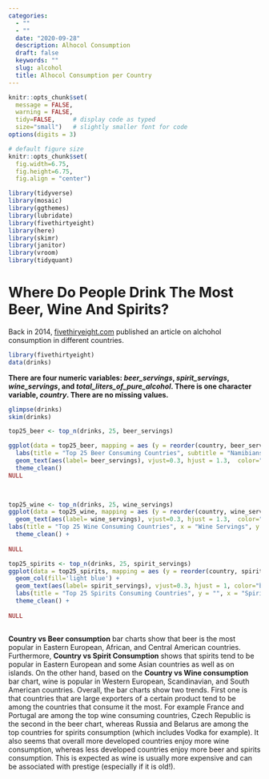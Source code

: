 ```yaml
---
categories:
  - ""
  - ""
  date: "2020-09-28"
  description: Alhocol Consumption
  draft: false
  keywords: ""
  slug: alcohol
  title: Alhocol Consumption per Country
---
```




```r
knitr::opts_chunk$set(
  message = FALSE, 
  warning = FALSE, 
  tidy=FALSE,     # display code as typed
  size="small")   # slightly smaller font for code
options(digits = 3)

# default figure size
knitr::opts_chunk$set(
  fig.width=6.75, 
  fig.height=6.75,
  fig.align = "center")
```


```r
library(tidyverse)
library(mosaic)
library(ggthemes)
library(lubridate)
library(fivethirtyeight)
library(here)
library(skimr)
library(janitor)
library(vroom)
library(tidyquant)
```



# Where Do People Drink The Most Beer, Wine And Spirits?

Back in 2014, [fivethiryeight.com](https://fivethirtyeight.com/features/dear-mona-followup-where-do-people-drink-the-most-beer-wine-and-spirits/) published an article on alchohol consumption in different countries.


```r
library(fivethirtyeight)
data(drinks)

```



**There are four numeric variables: *beer_servings*, *spirit_servings*, *wine_servings*, and *total_liters_of_pure_alcohol*. There is one character variable, *country*. There are no missing values.**


```r

glimpse(drinks)
skim(drinks)
```




```r
top25_beer <- top_n(drinks, 25, beer_servings)

ggplot(data = top25_beer, mapping = aes (y = reorder(country, beer_servings), x = beer_servings)) + geom_col(fill='dark orange') +
  labs(title = "Top 25 Beer Consuming Countries", subtitle = "Namibians are leading beer consumers.", x = "Beer Servings", y = "") +
  geom_text(aes(label= beer_servings), vjust=0.3, hjust = 1.3,  color="white", size=3) +
  theme_clean()
NULL

  
```


```r
top25_wine <- top_n(drinks, 25, wine_servings)
ggplot(data = top25_wine, mapping = aes (y = reorder(country, wine_servings), x = wine_servings)) +   geom_col(fill='dark red') +
  geom_text(aes(label= wine_servings), vjust=0.3, hjust = 1.3,  color="white", size=3) +
labs(title = "Top 25 Wine Consuming Countries", x = "Wine Servings", y = "") +
  theme_clean() +
  
NULL

```


```r
top25_spirits <- top_n(drinks, 25, spirit_servings)
ggplot(data = top25_spirits, mapping = aes (y = reorder(country, spirit_servings), x = spirit_servings))+
  geom_col(fill='light blue') + 
  geom_text(aes(label= spirit_servings), vjust=0.3, hjust = 1, color="black", size=3) +
  labs(title = "Top 25 Spirits Consuming Countries", y = "", x = "Spirits Servings") +
  theme_clean() +
  
NULL 
 

```

**Country vs Beer consumption** bar charts show that beer is the most popular in Eastern European, African, and Central American countries. Furthermore, **Country vs Spirit Consumption** shows that spirits tend to be popular in Eastern European and some Asian countries as well as on islands. On the other hand, based on the **Country vs Wine consumption** bar chart, wine is popular in Western European, Scandinavian, and South American countries.
Overall, the bar charts show two trends. First one is that countries that are large exporters of a certain product tend to be among the countries that consume it the most. For example France and Portugal are among the top wine consuming countries, Czech Republic is the second in the beer chart, whereas Russia and Belarus are among the top countries for spirits consumption (which includes Vodka for example). It also seems that overall more developed countries enjoy more wine consumption, whereas less developed countries enjoy more beer and spirits consumption. This is expected as wine is usually more expensive and can be associated with prestige (especially if it is old!).


